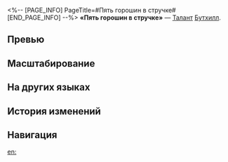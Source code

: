 <%-- [PAGE_INFO]
PageTitle=#Пять горошин в стручке#
[END_PAGE_INFO] --%>
{{Навык Инфобокс
|Название         = Пять горошин в стручке
|Изображение      = Навык Пять горошин в стручке.png
|Персонаж         = Бутхилл
|Тип              = Талант
|Тэг              = Усиление
|УронСтойк        = 
|ЭнергияГен       = 
|Энергия          = 
|Длительность     = 
|Описание         = Каждый уровень статуса Карманное преимущество повышает урон стойкости усиленной базовой атаки на 50% до макс. 3 раз.<br />Если при использовании усиленной базовой атаки {{Доп эффект|уязвимость цели}} пробита, то она получает {{Доп эффект|урон пробития}}, равный {{Цвет|Выделенный|35%—77%}}/{{Цвет|Выделенный|60%—132%}}/{{Цвет|Выделенный|85%—187%}} от физического урона пробития Бутхилла, в зависимости от количества уровней статуса Карманное преимущество. Макс. стойкость, учитываемая этой атакой, не может превышать &times;16 от базового урона стойкости базовой атаки Подкова черепокрушения.<br />После победы в бою Бутхилл сохраняет статус Карманное преимущество до следующего боя.
|Свойство1        = 
|Масштабирование1 = 
}}
'''«Пять горошин в стручке»''' — [[Талант]] [[Бутхилл]].

==Превью==
{{Превью
|Файл = Пять горошин в стручке Превью
}}

==Масштабирование==
{{Масштабирование навыка|тип=Талант
|35%;38.5%;42%;45.5%;49%;52.5%;56.88%;61.25%;65.63%;70%;73.5%;77%;80.5%;84%;87.5%
|60%;66%;72%;78%;84%;90%;97.5%;105%;112.5%;120%;126%;132%;138%;144%;150%
|85%;93.5%;102%;110.5%;119%;127.5%;138.13%;148.75%;159.38%;170%;178.5%;187%;195.5%;204%;212.5%
}}

==На других языках==
{{На других языках
|en   = Five Peas in a Pod
|zhs  = 轮中五豆
|zht  = 輪中五豆
|ja   = {{Rubi|5発|ごはつ}}の{{Rubi|銃弾|じゅうだん}}
|ko   = 실린더 속 다섯 발
|es   = Cinco guisantes en la vaina
|fr   = Barillet plein
|ru   = Пять горошин в стручке
|th   = Five Peas in a Pod
|vi   = Năm Hạt Đậu Nằm Trong Vỏ Đậu
|de   = Fünf Bohnen, eine Schote
|id   = Five Peas in a Pod
|pt   = Cinco Balas no Tambor
}}

==История изменений==
{{История изменений|3.5}}

==Навигация==
{{Навык Навбокс|Бутхилл}}

[[en:]]